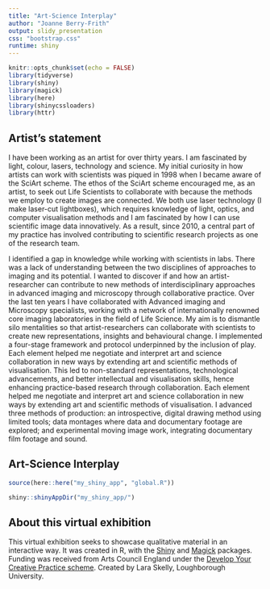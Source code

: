 ```yaml
---
title: "Art-Science Interplay"
author: "Joanne Berry-Frith"
output: slidy_presentation
css: "bootstrap.css"
runtime: shiny
---
```

 
```r
knitr::opts_chunk$set(echo = FALSE)
library(tidyverse)
library(shiny)
library(magick)
library(here)
library(shinycssloaders)
library(httr)
```
## Artist's statement

I have been working as an artist for over thirty years. I am fascinated by light, colour, lasers, technology and science. My initial curiosity in how artists can work with scientists was piqued in 1998 when I became aware of the SciArt scheme. The ethos of the SciArt scheme encouraged me, as an artist, to seek out Life Scientists to collaborate with because the methods we employ to create images are connected. We both use laser technology (I make laser-cut lightboxes), which requires knowledge of light, optics, and computer visualisation methods and I am fascinated by how I can use scientific image data innovatively. As a result, since 2010, a central part of my practice has involved contributing to scientific research projects as one of the research team.

I identified a gap in knowledge while working with scientists in labs. There was a lack of understanding between the two disciplines of approaches to imaging and its potential. I wanted to discover if and how an artist-researcher can contribute to new methods of interdisciplinary approaches in advanced imaging and microscopy through collaborative practice. Over the last ten years I have collaborated with Advanced imaging and Microscopy specialists, working with a network of internationally renowned core imaging laboratories in the field of Life Science. My aim is to dismantle silo mentalities so that artist-researchers can collaborate with scientists to create new representations, insights and behavioural change. I implemented a four-stage framework and protocol underpinned by the inclusion of play. Each element helped me negotiate and interpret art and science collaboration in new ways by extending art and scientific methods of visualisation. This led to non-standard representations, technological advancements, and better intellectual and visualisation skills, hence enhancing practice-based research through collaboration. Each element helped me negotiate and interpret art and science collaboration in new ways by extending art and scientific methods of visualisation. I advanced three methods of production: an introspective, digital drawing method using limited tools; data montages where data and documentary footage are explored; and experimental moving image work, integrating documentary film footage and sound. 

## Art-Science Interplay

```r
source(here::here("my_shiny_app", "global.R"))
```

```r
shiny::shinyAppDir("my_shiny_app/")
```

## About this virtual exhibition

This virtual exhibition seeks to showcase qualitative material in an interactive way. It was created in R, with the [Shiny](https://www.rstudio.com/products/shiny/) and [Magick](https://cran.r-project.org/web/packages/magick/) packages. Funding was received from Arts Council England under the [Develop Your Creative Practice scheme](https://www.artscouncil.org.uk/dycp). Created by Lara Skelly, Loughborough University.